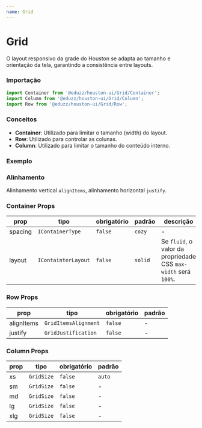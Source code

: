 ```yaml
---
name: Grid
---
```




# Grid

O layout responsivo da grade do Houston se adapta ao tamanho e orientação da tela, garantindo a consistência entre layouts.

### Importação

```js
import Container from '@eduzz/houston-ui/Grid/Container';
import Column from '@eduzz/houston-ui/Grid/Column';
import Row from '@eduzz/houston-ui/Grid/Row';
```

### Conceitos

- **Container**: Utilizado para limitar o tamanho (width) do layout.
- **Row**: Utilizado para controlar as colunas.
- **Column**: Utilizado para limitar o tamanho do conteúdo interno.

### Exemplo

<Playground>
  <Container>
    <Row>
      <Column xs={12} sm={4}>
        <div style={{ width: '100%', height: 150, background: '#eee', borderRadius: 4 }} />
      </Column>
      <Column xs={12} sm={4}>
        <div style={{ width: '100%', height: 150, background: '#eee', borderRadius: 4 }} />
      </Column>
      <Column xs={12} sm={4}>
        <div style={{ width: '100%', height: 150, background: '#eee', borderRadius: 4 }} />
      </Column>
      <Column xs={12} sm={4}>
        <div style={{ width: '100%', height: 150, background: '#eee', borderRadius: 4 }} />
      </Column>
      <Column xs={12} sm={4}>
        <div style={{ width: '100%', height: 150, background: '#eee', borderRadius: 4 }} />
      </Column>
      <Column xs={12} sm={4}>
        <div style={{ width: '100%', height: 150, background: '#eee', borderRadius: 4 }} />
      </Column>
    </Row>
  </Container>
</Playground>

### Alinhamento

Alinhamento vertical `alignItems`, alinhamento horizontal `justify`.

<Playground>
  <Container>
    <Row alignItems='flex-end'>
      <Column xs={12} sm={4}>
        <div style={{ width: '100%', height: 150, background: '#eee', borderRadius: 4 }} />
      </Column>
      <Column xs={12} sm={4}>
        <div style={{ width: '100%', height: 120, background: '#eee', borderRadius: 4 }} />
      </Column>
      <Column xs={12} sm={4}>
        <div style={{ width: '100%', height: 90, background: '#eee', borderRadius: 4 }} />
      </Column>
    </Row>
  </Container>
</Playground>

### Container Props

| prop    | tipo                | obrigatório | padrão  | descrição                                                       |
| ------- | ------------------- | ----------- | ------- | --------------------------------------------------------------- |
| spacing | `IContainerType`    | `false`     | `cozy`  | -                                                               |
| layout  | `IContainterLayout` | `false`     | `solid` | Se `fluid`, o valor da propriedade CSS `max-width` será `100%`. |

### Row Props

| prop       | tipo                 | obrigatório | padrão |
| ---------- | -------------------- | ----------- | ------ |
| alignItems | `GridItemsAlignment` | `false`     | -      |
| justify    | `GridJustification`  | `false`     | -      |

### Column Props

| prop | tipo       | obrigatório | padrão |
| ---- | ---------- | ----------- | ------ |
| xs   | `GridSize` | `false`     | `auto` |
| sm   | `GridSize` | `false`     | -      |
| md   | `GridSize` | `false`     | -      |
| lg   | `GridSize` | `false`     | -      |
| xlg  | `GridSize` | `false`     | -      |
